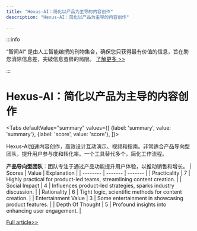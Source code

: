 ```yaml
---
title: "Hexus-AI：简化以产品为主导的内容创作"
description: "Hexus-AI：简化以产品为主导的内容创作"

---
```



:::info

“智闻AI“ 是由人工智能编撰的刊物集合，确保您只获得最有价值的信息，旨在助您消除信息差，突破信息茧房的局限。  [了解更多 >>](/)

:::

# Hexus-AI：简化以产品为主导的内容创作


<Tabs
	defaultValue="summary"
	values={[
	{label: 'summary', value: 'summary'},
	{label: 'score', value: 'score'},
]}>
<TabItem value="summary">


Hexus-AI加速内容创作，高效设计互动演示、视频和指南。非常适合产品导向型团队，提升用户参与度和转化率。一个工具替代多个，简化工作流程。

**产品导向型团队**：团队专注于通过产品功能提升用户体验，以推动销售和增长。
</TabItem>
<TabItem value="score">
	| Scores     | Value   | Explanation |
	| -------- | ------- | ------- |
	| Practicality  | 7    | Highly practical for product-led teams, streamlining content creation.    |
	| Social Impact | 4     | Influences product-led strategies, sparks industry discussion.    |
	| Rationality    | 6    | Tight logic, scientific methods for content creation.    |
	| Entertainment Value    | 3    | Some entertainment in showcasing product features.    |
	| Depth Of Thought    | 5    | Profound insights into enhancing user engagement.    |
</TabItem>
</Tabs>

[Full article>>](https://www.producthunt.com/posts/hexus-ai)
